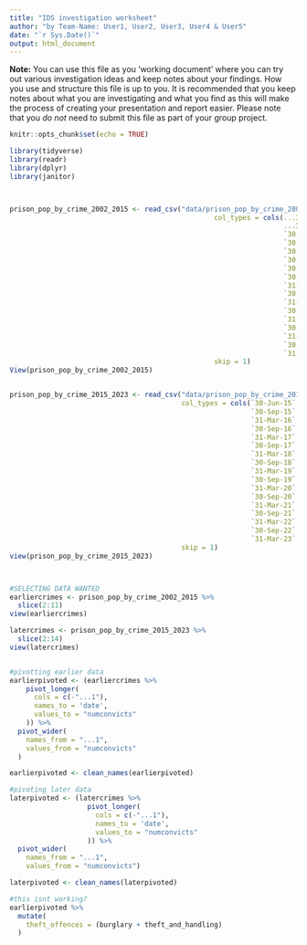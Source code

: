 ```yaml
---
title: "IDS investigation worksheet"
author: "by Team-Name: User1, User2, User3, User4 & User5"
date: "`r Sys.Date()`"
output: html_document
---
```


**Note:** You can use this file as you 'working document' where you can try out various investigation ideas and keep notes about your findings. How you use and structure this file is up to you. It is recommended that you keep notes about what you are investigating and what you find as this will make the process of creating your presentation and report easier. Please note that you _do not_ need to submit this file as part of your group project.



```r
knitr::opts_chunk$set(echo = TRUE)
```


```r
library(tidyverse)
library(readr)
library(dplyr)
library(janitor)




```


```r
prison_pop_by_crime_2002_2015 <- read_csv("data/prison_pop_by_crime_2002_2015.csv", 
                                                  col_types = cols(...32 = col_skip(), 
                                                                   ...33 = col_skip(), ...34 = col_skip(), 
                                                                   `30-Jun-02` = col_number(), `30-Jun-03` = col_number(), 
                                                                   `30-Jun-04` = col_number(), `30-Jun-05` = col_number(), 
                                                                   `30-Jun-06` = col_number(), `30-Jun-07` = col_number(), 
                                                                   `30-Jun-08` = col_number(), `30-Jun-09` = col_number(), 
                                                                   `30-Jun-09(1)` = col_number(), `30-Jun-10` = col_number(), 
                                                                   `30-Sep-10` = col_number(), `31-Dec-10` = col_number(), 
                                                                   `31-Mar-11` = col_number(), `30-Jun-11` = col_number(), 
                                                                   `30-Sep-11` = col_number(), `31-Dec-11` = col_number(), 
                                                                   `31-Mar-12` = col_number(), `30-Jun-12` = col_number(), 
                                                                   `30-Sep-12` = col_number(), `31-Dec-12` = col_number(), 
                                                                   `31-Mar-13` = col_number(), `30-Jun-13` = col_number(), 
                                                                   `30-Sep-13` = col_number(), `31-Dec-13` = col_number(), 
                                                                   `31-Mar-14` = col_number(), `30-Jun-14` = col_number(), 
                                                                   `30-Sep-14` = col_number(), `31-Dec-14` = col_number(), 
                                                                   `31-Mar-15` = col_number(), `30-Jun-15` = col_number()), 
                                                  skip = 1)
View(prison_pop_by_crime_2002_2015)


prison_pop_by_crime_2015_2023 <- read_csv("data/prison_pop_by_crime_2015_2023.csv", 
                                          col_types = cols(`30-Jun-15` = col_number(), 
                                                           `30-Sep-15` = col_number(), `31-Dec-15` = col_number(), 
                                                           `31-Mar-16` = col_number(), `30-Jun-16` = col_number(), 
                                                           `30-Sep-16` = col_number(), `31-Dec-16` = col_number(), 
                                                           `31-Mar-17` = col_number(), `30-Jun-17` = col_number(), 
                                                           `30-Sep-17` = col_number(), `31-Dec-17` = col_number(), 
                                                           `31-Mar-18` = col_number(), `30-Jun-18` = col_number(), 
                                                           `30-Sep-18` = col_number(), `31-Dec-18` = col_number(), 
                                                           `31-Mar-19` = col_number(), `30-Jun-19` = col_number(), 
                                                           `30-Sep-19` = col_number(), `31-Dec-19` = col_number(), 
                                                           `31-Mar-20` = col_number(), `30-Jun-20` = col_number(), 
                                                           `30-Sep-20` = col_number(), `31-Dec-20` = col_number(), 
                                                           `31-Mar-21` = col_number(), `30-Jun-21` = col_number(), 
                                                           `30-Sep-21` = col_number(), `31-Dec-21` = col_number(), 
                                                           `31-Mar-22` = col_number(), `30-Jun-22` = col_number(), 
                                                           `30-Sep-22` = col_number(), `31-Dec-22` = col_number(), 
                                                           `31-Mar-23` = col_number(), `30-Jun-23` = col_number()), 
                                          skip = 1)
view(prison_pop_by_crime_2015_2023)



#SELECTING DATA WANTED
earliercrimes <- prison_pop_by_crime_2002_2015 %>% 
  slice(2:11)
view(earliercrimes)

latercrimes <- prison_pop_by_crime_2015_2023 %>% 
  slice(2:14)
view(latercrimes)


#pivotting earlier data
earlierpivoted <- (earliercrimes %>% 
    pivot_longer(
      cols = c(-"...1"),
      names_to = 'date',
      values_to = "numconvicts"
    )) %>%
  pivot_wider(
    names_from = "...1",
    values_from = "numconvicts"
  )

earlierpivoted <- clean_names(earlierpivoted)

#pivoting later data
laterpivoted <- (latercrimes %>% 
                   pivot_longer(
                     cols = c(-"...1"),
                     names_to = 'date',
                     values_to = "numconvicts"
                   )) %>%
  pivot_wider(
    names_from = "...1",
    values_from = "numconvicts")

laterpivoted <- clean_names(laterpivoted)

#this isnt working?
earlierpivoted %>% 
  mutate(
    theft_offences = (burglary + theft_and_handling)
  )



```


